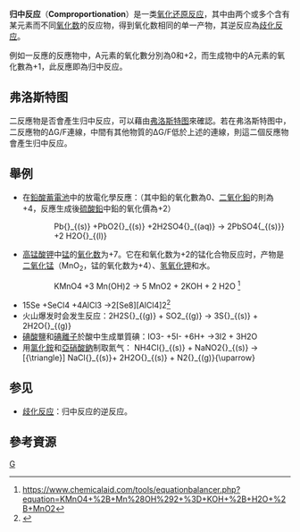 {{refimprove|time=2020-05-19T00:55:02+00:00}}
'''归中反应'''（'''Comproportionation'''）是一类[[氧化还原反应|氧化还原反应]]，其中由两个或多个含有某元素而不同[[氧化数|氧化数]]的反应物，得到氧化数相同的单一产物，其逆反应為[[歧化反应|歧化反应]]。

例如一反應的反應物中，A元素的氧化數分別為0和+2，而生成物中的A元素的氧化數為+1，此反應即為归中反应。

==弗洛斯特图==
二反應物是否會產生归中反应，可以藉由[[弗洛斯特图|弗洛斯特图]]來確認。若在弗洛斯特图中，二反應物的ΔG/F連線，中間有其他物質的ΔG/F低於上述的連線，則這二個反應物會產生归中反应。

==舉例==
*在[[鉛酸蓄電池|鉛酸蓄電池]]中的放電化學反應：（其中鉛的氧化數為0、[[二氧化鉛|二氧化鉛]]的則為+4，反應生成後[[硫酸鉛|硫酸鉛]]中鉛的氧化價為+2）

::<chem>Pb{}_{(s)} +PbO2{}_{(s)} +2H2SO4{}_{(aq)} -> 2PbSO4{_{(s)}} +2 H2O{}_{(l)}</chem>

* [[高锰酸钾|高锰酸钾]]中[[锰|锰]]的[[氧化数|氧化数]]为+7。它在和氧化数为+2的锰化合物反应时，产物是[[二氧化锰|二氧化锰]]（MnO<sub>2</sub>，锰的氧化数为+4）、[[氢氧化钾|氢氧化钾]]和水。
:: <chem>KMnO4 +3 Mn(OH)2 -> 5 MnO2 + 2KOH + 2 H2O </chem><ref>https://www.chemicalaid.com/tools/equationbalancer.php?equation=KMnO4+%2B+Mn%28OH%292+%3D+KOH+%2B+H2O+%2B+MnO2</ref>
*<chem>15Se +SeCl4 +4AlCl3 ->2[Se8][AlCl4]2</chem><ref>{{Cite web|title=Selenium react with selenium tetrachloride and aluminum chloride|url=https://chemiday.com/en/reaction/3-1-0-13195|accessdate=|author=|date=|format=|publisher=|language=|archive-date=2021-12-18|archive-url=https://web.archive.org/web/20211218030740/https://chemiday.com/en/reaction/3-1-0-13195|dead-url=no}}</ref>
* 火山爆发时会发生反应：<chem>2H2S{}_{(g)} + SO2_{(g)} -> 3S{}_{(s)} + 2H2O{}_{(g)}</chem>
* [[碘酸鹽|碘酸鹽]]和[[碘離子|碘離子]]於酸中生成單質碘：<chem>IO3- +5I- +6H+ ->3I2 + 3H2O</chem><br />
* 用[[氯化銨|氯化銨]]和[[亞硝酸鈉|亞硝酸鈉]]制取氮气： <chem>NH4Cl{}_{(s)} + NaNO2{}_{(s)} ->[{\triangle}] NaCl{}_{(s)}+ 2H2O{}_{(s)} + N2{}_{(g)}{\uparrow}</chem>

== 参见 ==
*[[歧化反应|歧化反应]]：归中反应的逆反应。

==參考資源==
<references/>
[[Category:化学反应|G]]